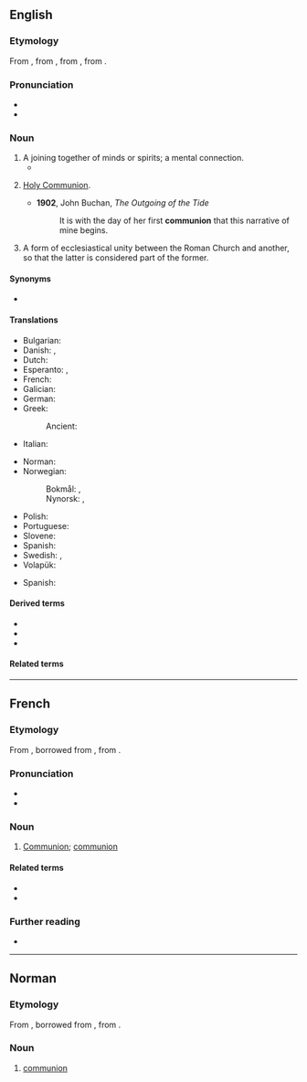{{also|Communion}}
==English==

===Etymology===
From {{inh|en|enm|communion}}, from {{der|en|fro|comunion}}, from {{der|en|EL.|commūniō||communion}}, from {{der|en|la|commūnis}}.

===Pronunciation===
* {{IPA|en|/kəˈmjuːnjən/}}
* {{hyphenation|en|com|mu|nion}}

===Noun===
{{en-noun|~}}

# A joining together of minds or spirits; a mental connection.
#* {{quote-book|1=en|year=1981|author=William Irwin Thompson|authorlink=William Irwin Thompson|title=The Time Falling Bodies Take to Light: Mythology, Sexuality and the Origins of Culture|publisher=Rider/Hutchinson & Co.|location=London|page=159|passage=It would be uplifting to think that the ziggurat was the first expression of Near Eastern civilization, for then one could speak about humanity's fascination with the heavens, of the human quest for '''communion''' with the infinite.}}
# {{lb|en|Christianity}} [[Holy Communion]].
#* '''1902''', John Buchan, ''The Outgoing of the Tide''
#*: It is with the day of her first '''communion''' that this narrative of mine begins.
# {{lb|en|Roman Catholicism}} A form of ecclesiastical unity between the Roman Church and another, so that the latter is considered part of the former.

====Synonyms====
* {{sense|Holy Communion}} {{l|en|sacrament}} {{qualifier|Mormon}}

====Translations====
{{trans-top|a joining together of minds or spirits}}
* Bulgarian: {{t+|bg|единение|n}}
* Danish: {{t|da|kommunion|c}}, {{t|da|nadver|c}}
* Dutch: {{t+|nl|communie|f}}
* Esperanto: {{t|eo|komuneco}}, {{t|eo|komunio}}
* French: {{t+|fr|communion|f}}
* Galician: {{t|gl|comuñón|f}}
* German: {{t+|de|Kommunion|f}}
* Greek:
*: Ancient: {{t|grc|κοινωνία|f}}
* Italian: {{t+|it|comunione|f}}
{{trans-mid}}
* Norman: {{t|nrf|communion|f}} {{qualifier|Jersey}}
* Norwegian:
*: Bokmål: {{t|nb|kommunion|m}}, {{t|nb|nattverd|m}}
*: Nynorsk: {{t|nn|kommunion|m}}, {{t|nn|nattverd|m}}
* Polish: {{t+|pl|komunia|f}}
* Portuguese: {{t+|pt|comunhão|f}}
* Slovene: {{t+|sl|občestvo|n}}
* Spanish: {{t+|es|comunión|f}}
* Swedish: {{t+|sv|kommunion|c}}, {{t+|sv|nattvard|c}}
* Volapük: {{t+|vo|komuin}}
{{trans-bottom}}

{{trans-see|Holy Communion}}

{{trans-top|form of ecclesiastical unity}}
{{trans-mid}}
* Spanish: {{t+|es|comunión|f}}
{{trans-bottom}}

====Derived terms====
* {{l|en|communion wafer}}
* {{l|en|Holy Communion}}
* {{l|en|Spiritual Communion}}

====Related terms====
{{rel3|en|communal|communicate|communion hall|community|union}}

----

==French==

===Etymology===
From {{inh|fr|fro|comunion}}, borrowed from {{bor|fr|EL.|communio|communio, communionem}}, from {{der|fr|la|communis}}.

===Pronunciation===
* {{fr-IPA}}
* {{audio|fr|Fr-communion.ogg|Audio}}

===Noun===
{{fr-noun|f}}
{{attention|fr|needs expansion}}

# [[Communion#English|Communion]]; [[communion#English|communion]]

====Related terms====
* {{l|fr|commun}}
* {{l|fr|communier}}

===Further reading===
* {{R:TLFi}}

----

==Norman==

===Etymology===
From {{inh|nrf|fro|comunion}}, borrowed from {{bor|nrf|EL.|communio|communio, communionem}}, from {{der|nrf|la|communis}}.

===Noun===
{{nrf-noun|f}}

# {{lb|nrf|Jersey}} [[#English|communion]]